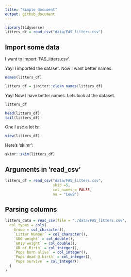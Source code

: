 ```yaml
---
title: "Simple document"
output: github_document
---
```


```r
library(tidyverse)
litters_df = read_csv("data/FAS_litters.csv")
```

## Import some data

I want to import 'FAS_litters.csv'.

Yay! I imported the dataset. Now I want better names.

```r
names(litters_df)

litters_df = janitor::clean_names(litters_df)
```

Yay! Now I have better names. Lets look at the dataset.

```r
litters_df

head(litters_df)
tail(litters_df)
```

One I use a lot is:

```r
view(litters_df)
```

Here's 'skimr':

```r
skimr::skim(litters_df)
```

## Arguments in 'read_csv'
```r
litters_df = read_csv("data/FAS_litters.csv",
                      skip =5,
                      col_names = FALSE, 
                      na = "Low8")
```

## Parsing columns 
```r
litters_data = read_csv(file = "./data/FAS_litters.csv",
  col_types = cols(
    Group = col_character(),
    `Litter Number` = col_character(),
    `GD0 weight` = col_double(),
    `GD18 weight` = col_double(),
    `GD of Birth` = col_integer(),
    `Pups born alive` = col_integer(),
    `Pups dead @ birth` = col_integer(),
    `Pups survive` = col_integer()
  )
)
```




